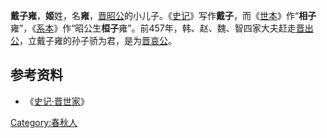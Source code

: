 {{Otheruses|other=名为戴子雍的其他人物|戴大礼}}

'''戴子雍'''，'''姬'''姓，名'''雍'''，[[晋昭公|晋昭公]]的小儿子。《[[史记|史记]]》写作'''戴子'''，而《[[世本|世本]]》作“'''相子'''雍”，《[[系本|系本]]》作“昭公生'''桓子'''雍”。前457年，韩、赵、魏、智四家大夫赶走[[晋出公|晋出公]]，立戴子雍的孙子骄为君，是为[[晋哀公|晋哀公]]。

==参考资料==
*《[[s:史记/卷039|史记·晋世家]]》

{{Authority control}}
{{DEFAULTSORT:}}
[[Category:春秋人|Category:春秋人]]

{{春秋人小作品}}